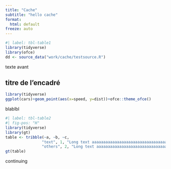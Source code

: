 ```yaml
---
title: "Cache"
subtitle: "hello cache"
format:
  html: default
freeze: auto
---
```


```r
#| label: tbl-table1
library(tidyverse)
library(ofce)
dd <- source_data("work/cache/testsource.R")
```

texte avant

::: {.callout-tip collapse="true" icon="false"}
## titre de l'encadré

```r
library(tidyverse)
ggplot(cars)+geom_point(aes(x=speed, y=dist))+ofce::theme_ofce()

```

blablbl

```r
#| label: tbl-table2
#| fig-pos: "H"
library(tidyverse)
library(gt)
table <- tribble(~a, ~b, ~c,
                "text", 1, "Long text aaaaaaaaaaaaaaaaaaaaaaaaaaaaaaaaaaaaargh",
                "others", 2, "Long text aaaaaaaaaaaaaaaaaaaaaaaaaaaaaaaaaaaaargh") 
gt(table)
```
:::

continuing
